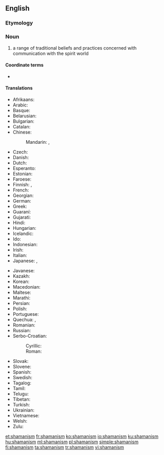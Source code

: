 ==English==
{{wikipedia}}

===Etymology===
{{suffix|shaman|ism|lang=en}}

===Noun===
{{en-noun|~}}

# a range of traditional beliefs and practices concerned with communication with the spirit world

====Coordinate terms====
* {{list:religions/en}}

====Translations====
{{trans-top|range of traditional beliefs}}
* Afrikaans: {{t|af|sjamanisme}}
* Arabic: {{t|ar|شَامَانِيَّة|f|sc=Arab}}
* Basque: {{t|eu|xamanismo}}
* Belarusian: {{t|be|шамані́зм|m|sc=Cyrl}}
* Bulgarian: {{t|bg|шамани́зъм|m|sc=Cyrl}}
* Catalan: {{t|ca|xamanisme|m}}
* Chinese:
*: Mandarin: {{t+|cmn|薩滿教|sc=Hani}}, {{t+|cmn|萨满教|tr=sàmǎnjiào|sc=Hani}}
* Czech: {{t|cs|šamanismus|m}}
* Danish: {{t|da|shamanisme|c}}
* Dutch: {{t|nl|sjamanisme}}
* Esperanto: {{t|eo|ŝamanismo}}
* Estonian: {{t+|et|šamanism}}
* Faroese: {{t|fo|shamanisma|f}}
* Finnish: {{t+|fi|šamanismi}}, {{t|fi|shamanismi}}
* French: {{t+|fr|chamanisme|m}}
* Georgian: {{t+|ka|შამანიზმი|sc=Geor}}
* German: {{t+|de|Schamanismus|m}}
* Greek: {{t+|el|σαμανισμός|m|sc=Grek}}
* Guaraní: {{t|gn|avapaje}}
* Gujarati: {{t-needed|gu}}
* Hindi: {{t|hi|शैमेनिज्म|tr=śaimenijm|sc=Deva}}
* Hungarian: {{t|hu|sámánizmus}}
* Icelandic: {{t-needed|is}}
* Ido: {{t-needed|io}}
* Indonesian: {{t-needed|id}}
* Irish: {{t-needed|ga}}
* Italian: {{t|it|sciamanesimo|m}}
* Japanese: {{t|ja|シャーマニズム|tr=shāmanizumu|sc=Jpan}}, {{t|ja|巫術|tr=fujutsu|sc=Jpan}}
{{trans-mid}}
* Javanese: {{t-needed|jv}}
* Kazakh: {{t|kk|шаманизм|sc=Cyrl}}
* Korean: {{t|ko|샤머니즘|sc=Kore}}
* Macedonian: {{t|mk|шамани́зам|m|sc=Cyrl}}
* Maltese: {{t-needed|mt}}
* Marathi: {{t-needed|mr}}
* Persian: {{t|fa|شمن‌باوری|tr=šaman-bâvâri|sc=fa-Arab}}
* Polish: {{t|pl|szamanizm|m}}
* Portuguese: {{t+|pt|xamanismo|m}}
* Quechua: {{t|qu|paqu yachaq}}, {{t|qu|paqu hampiq}}
* Romanian: {{t+|ro|șamanism|n}}
* Russian: {{t+|ru|шамани́зм|m|sc=Cyrl}}
* Serbo-Croatian:
*: Cyrillic: {{t|sh|шаманизам|m}}
*: Roman: {{t|sh|šamanizam|m}}
* Slovak: {{t|sk|šamanizmus|m}}
* Slovene: {{t+|sl|šamanizem|m}}
* Spanish: {{t|es|chamanismo|m}}
* Swedish: {{t|sv|schamanism}}
* Tagalog: {{t|tl|shamanismo}}
* Tamil: {{t-needed|ta}}
* Telugu: {{t|te|షామానిజం|tr=ṣāmānijaṁ|sc=Telu}}
* Tibetan: {{t-needed|bo}}
* Turkish: {{t+|tr|şamanizm}}
* Ukrainian: {{t|uk|шамані́зм|m|sc=Cyrl}}
* Vietnamese: {{t|vi|Saman giáo}}
* Welsh: {{t-needed|cy}}
* Zulu: {{t-needed|zu}}
{{trans-bottom}}

[[et:shamanism]]
[[fr:shamanism]]
[[ko:shamanism]]
[[io:shamanism]]
[[ku:shamanism]]
[[hu:shamanism]]
[[ml:shamanism]]
[[pl:shamanism]]
[[simple:shamanism]]
[[fi:shamanism]]
[[ta:shamanism]]
[[tr:shamanism]]
[[vi:shamanism]]